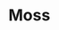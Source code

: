
# Moss
<ProjectDetails
  floatRight
  region="North"
  house="House Moss"
  type="Castle"
  status="Completed"
  warp="/warp moss"
  projectLead="Howy"
  dateStarted="2015-07-11T07:00:00+00:00"
  dateCompleted="2015-07-11T07:00:00+00:00"
/>
